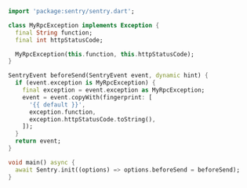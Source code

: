 ```dart
import 'package:sentry/sentry.dart';

class MyRpcException implements Exception {
  final String function;
  final int httpStatusCode;

  MyRpcException(this.function, this.httpStatusCode);
}

SentryEvent beforeSend(SentryEvent event, dynamic hint) {
  if (event.exception is MyRpcException) {
    final exception = event.exception as MyRpcException;
    event = event.copyWith(fingerprint: [
      '{{ default }}',
      exception.function,
      exception.httpStatusCode.toString(),
    ]);
  }
  return event;
}

void main() async {
  await Sentry.init((options) => options.beforeSend = beforeSend);
}
```

